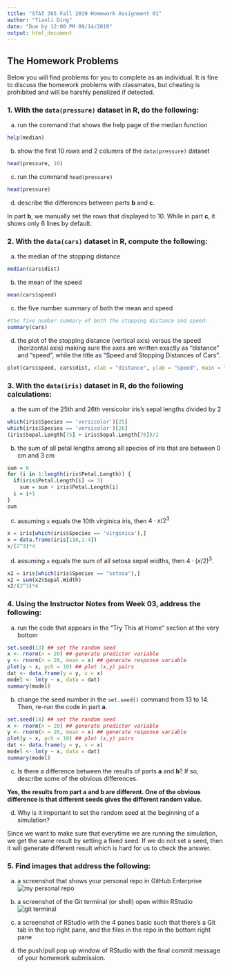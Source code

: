 ```yaml
---
title: "STAT 385 Fall 2019 Homework Assignment 01"
author: "Tianli Ding"
date: "Due by 12:00 PM 09/14/2019"
output: html_document
---
```

## The Homework Problems

Below you will find problems for you to complete as an individual. It is fine to discuss the homework problems with classmates, but cheating is prohibited and will be harshly penalized if detected.


### 1. With the `data(pressure)` dataset in R, do the following:

a. run the command that shows the help page of the median function

```r
help(median)
```


b. show the first 10 rows and 2 columns of the `data(pressure)` dataset
```r
head(pressure, 10)
```


c. run the command `head(pressure)`
```r
head(pressure)
```

d. describe the differences between parts **b** and **c**.

In part **b**, we manually set the rows that displayed to 10. While in part **c**, it shows only 6 lines by default.

### 2. With the `data(cars)` dataset in R, compute the following:

a. the median of the stopping distance
```r
median(cars$dist)
```

b. the mean of the speed
```r
mean(cars$speed)
```


c. the five number summary of both the mean and speed
```r
#the five number summary of both the stopping distance and speed:
summary(cars)
```


d. the plot of the stopping distance (vertical axis) versus the speed (horizontal axis) making sure the axes are written exactly as "distance" and "speed", while the title as "Speed and Stopping Distances of Cars".
```r
plot(cars$speed, cars$dist, xlab = "distance", ylab = "speed", main = "Speed and Stopping Distances of Cars")
```


### 3. With the `data(iris)` dataset in R, do the following calculations:

a. the sum of the 25th and 26th versicolor iris's sepal lengths divided by 2
```r
which(iris$Species == 'versicolor')[25]
which(iris$Species == 'versicolor')[26]
(iris$Sepal.Length[75] + iris$Sepal.Length[76])/2
```

b. the sum of all petal lengths among all species of iris that are between 0 cm and 3 cm
```r
sum = 0
for (i in 1:length(iris$Petal.Length)) {
  if(iris$Petal.Length[i] <= 3)
    sum = sum + iris$Petal.Length[i]
  i = i+1
}
sum
```

c. assuming `x` equals the 10th virginica iris, then $4\cdot x/2^3$
```r
x = iris[which(iris$Species == 'virginica'),]
x = data.frame(iris[110,1:4])
x/(2^3)*4
```

d. assuming `x` equals the sum of all setosa sepal widths, then $4\cdot(x/2)^3$.
```r
x2 = iris[which(iris$Species == "setosa"),]
x2 = sum(x2$Sepal.Width)
x2/(2^3)*4
```


### 4. Using the Instructor Notes from Week 03, address the following:

a. run the code that appears in the "Try This at Home" section at the very bottom
```r
set.seed(13) ## set the random seed
x <- rnorm(n = 20) ## generate predictor variable
y <- rnorm(n = 20, mean = x) ## generate response variable
plot(y ~ x, pch = 19) ## plot (x,y) pairs
dat <- data.frame(y = y, x = x)
model <- lm(y ~ x, data = dat)
summary(model)
```

b. change the seed number in the `set.seed()` command from 13 to 14. Then, re-run the code in part **a**.
```r
set.seed(14) ## set the random seed
x <- rnorm(n = 20) ## generate predictor variable
y <- rnorm(n = 20, mean = x) ## generate response variable
plot(y ~ x, pch = 19) ## plot (x,y) pairs
dat <- data.frame(y = y, x = x)
model <- lm(y ~ x, data = dat)
summary(model)
```

c. Is there a difference between the results of parts **a** and **b**? If so, describe some of the obvious differences.
 
 **Yes, the results from part a and b are different. One of the obvious difference is that different seeds gives the different random value. **
 
d. Why is it important to set the random seed at the beginning of a simulation?  
  
  Since we want to make sure that everytime we are running the simulation, we get the same result by setting a fixed seed. If we do not set a seed, then it will generate different result which is hard for us to check the answer.
  

### 5. Find images that address the following:

a. a screenshot that shows your personal repo in GitHub Enterprise
![my personal repo](/Users/tianliding/Desktop/repo.png)
  
b. a screenshot of the Git terminal (or shell) open within RStudio 
  ![git terminal](/Users/tianliding/Desktop/Screen\ Shot\ 2019-09-13\ at\ 1.11.06\ PM.png )
  

c. a screenshot of RStudio with the 4 panes basic such that there's a Git tab in the top right pane, and the files in the repo in the bottom right pane

d. the push/pull pop up window of RStudio with the final commit message of your homework submission.
